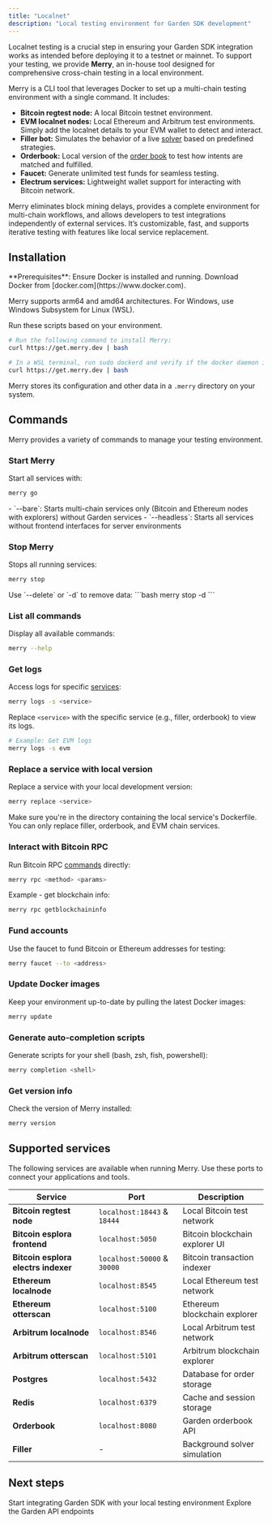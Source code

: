 ```yaml
---
title: "Localnet"
description: "Local testing environment for Garden SDK development"
---
```


Localnet testing is a crucial step in ensuring your Garden SDK integration works as intended before deploying it to a testnet or mainnet. To support your testing, we provide **Merry**, an in-house tool designed for comprehensive cross-chain testing in a local environment.

Merry is a CLI tool that leverages Docker to set up a multi-chain testing environment with a single command. It includes:

- **Bitcoin regtest node:** A local Bitcoin testnet environment.
- **EVM localnet nodes:** Local Ethereum and Arbitrum test environments. Simply add the localnet details to your EVM wallet to detect and interact.
- **Filler bot:** Simulates the behavior of a live [solver](/home/fundamentals/introduction/solvers) based on predefined strategies.
- **Orderbook:** Local version of the [order book](/home/fundamentals/introduction/auctions) to test how intents are matched and fulfilled.
- **Faucet:** Generate unlimited test funds for seamless testing.
- **Electrum services:** Lightweight wallet support for interacting with Bitcoin network.

Merry eliminates block mining delays, provides a complete environment for multi-chain workflows, and allows developers to test integrations independently of external services. It’s customizable, fast, and supports iterative testing with features like local service replacement. 

## Installation

<Info>
**Prerequisites**: Ensure Docker is installed and running. Download Docker from [docker.com](https://www.docker.com).
</Info>

Merry supports arm64 and amd64 architectures. For Windows, use Windows Subsystem for Linux (WSL).

Run these scripts based on your environment.

<CodeGroup>

```bash Linux & MacOS
# Run the following command to install Merry:
curl https://get.merry.dev | bash
```

```bash Windows
# In a WSL terminal, run sudo dockerd and verify if the docker daemon is running, then:
curl https://get.merry.dev | bash
```

</CodeGroup>

Merry stores its configuration and other data in a `.merry` directory on your system.

## Commands

Merry provides a variety of commands to manage your testing environment.

### Start Merry

Start all services with:

```bash
merry go
```

<Accordion title="Optional flags">
- `--bare`: Starts multi-chain services only (Bitcoin and Ethereum nodes with explorers) without Garden services
- `--headless`: Starts all services without frontend interfaces for server environments
</Accordion>

### Stop Merry

Stops all running services:

```bash
merry stop
```

<Tip>
Use `--delete` or `-d` to remove data:
```bash
merry stop -d
```
</Tip>

### List all commands

Display all available commands:
```bash
merry --help
```

### Get logs

Access logs for specific [services](#supported-services):
```bash
merry logs -s <service>
```

Replace `<service>` with the specific service (e.g., filler, orderbook) to view its logs.

```bash
# Example: Get EVM logs
merry logs -s evm
```

### Replace a service with local version

Replace a service with your local development version:
```bash
merry replace <service>
```

<Warning>
Make sure you're in the directory containing the local service's Dockerfile. You can only replace filler, orderbook, and EVM chain services.
</Warning>

### Interact with Bitcoin RPC

Run Bitcoin RPC [commands](https://developer.bitcoin.org/reference/rpc/) directly:
```bash
merry rpc <method> <params>
```

Example - get blockchain info:
```bash
merry rpc getblockchaininfo
```

### Fund accounts

Use the faucet to fund Bitcoin or Ethereum addresses for testing:
```bash
merry faucet --to <address>
```

### Update Docker images

Keep your environment up-to-date by pulling the latest Docker images:
```bash
merry update
```

### Generate auto-completion scripts

Generate scripts for your shell (bash, zsh, fish, powershell):
```bash
merry completion <shell>
```

### Get version info

Check the version of Merry installed:
```bash
merry version
```

## Supported services

<Note>
The following services are available when running Merry. Use these ports to connect your applications and tools.
</Note>

| Service | Port | Description |
| --- | --- | --- |
| **Bitcoin regtest node** | `localhost:18443` & `18444` | Local Bitcoin test network |
| **Bitcoin esplora frontend** | `localhost:5050` | Bitcoin blockchain explorer UI |
| **Bitcoin esplora electrs indexer** | `localhost:50000` & `30000` | Bitcoin transaction indexer |
| **Ethereum localnode** | `localhost:8545` | Local Ethereum test network |
| **Ethereum otterscan** | `localhost:5100` | Ethereum blockchain explorer |
| **Arbitrum localnode** | `localhost:8546` | Local Arbitrum test network |
| **Arbitrum otterscan** | `localhost:5101` | Arbitrum blockchain explorer |
| **Postgres** | `localhost:5432` | Database for order storage |
| **Redis** | `localhost:6379` | Cache and session storage |
| **Orderbook** | `localhost:8080` | Garden orderbook API |
| **Filler** | - | Background solver simulation |

## Next steps

<CardGroup cols={2}>
  <Card title="SDK Integration" href="/developers/sdk/overview">
    Start integrating Garden SDK with your local testing environment
  </Card>
  <Card title="API Documentation" href="/api-reference/quickstart">
    Explore the Garden API endpoints
  </Card>
</CardGroup>
